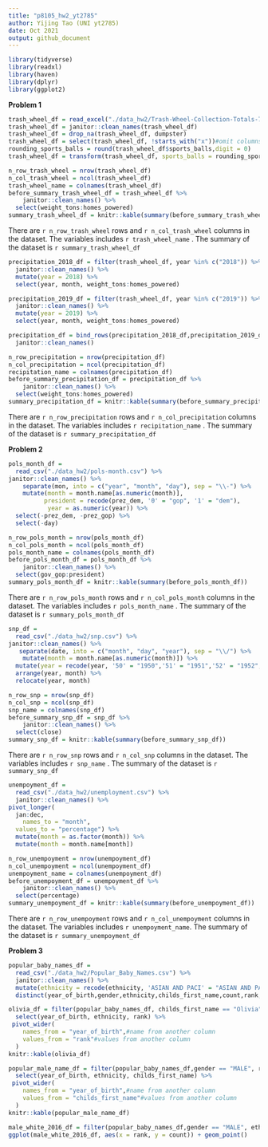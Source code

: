 ```yaml
---
title: "p8105_hw2_yt2785"
author: Yijing Tao (UNI yt2785)
date: Oct 2021
output: github_document
---
```


```r
library(tidyverse)
library(readxl)
library(haven)
library(dplyr)
library(ggplot2)
```


**Problem 1**


```r
trash_wheel_df = read_excel("./data_hw2/Trash-Wheel-Collection-Totals-7-2020-2.xlsx")
trash_wheel_df = janitor::clean_names(trash_wheel_df)
trash_wheel_df = drop_na(trash_wheel_df, dumpster)
trash_wheel_df = select(trash_wheel_df, !starts_with("x"))#omit columns containing notes
rounding_sports_balls = round(trash_wheel_df$sports_balls,digit = 0)
trash_wheel_df = transform(trash_wheel_df, sports_balls = rounding_sports_balls)
```

```r
n_row_trash_wheel = nrow(trash_wheel_df)
n_col_trash_wheel = ncol(trash_wheel_df)
trash_wheel_name = colnames(trash_wheel_df)
before_summary_trash_wheel_df = trash_wheel_df %>% 
    janitor::clean_names() %>% 
  select(weight_tons:homes_powered)
summary_trash_wheel_df = knitr::kable(summary(before_summary_trash_wheel_df))
```

There are `r n_row_trash_wheel` rows and `r n_col_trash_wheel` columns in the dataset. The variables includes `r trash_wheel_name` . The summary of the dataset is `r summary_trash_wheel_df`

```r
precipitation_2018_df = filter(trash_wheel_df, year %in% c("2018")) %>% 
  janitor::clean_names() %>% 
  mutate(year = 2018) %>% 
  select(year, month, weight_tons:homes_powered)

precipitation_2019_df = filter(trash_wheel_df, year %in% c("2019")) %>% 
  janitor::clean_names() %>% 
  mutate(year = 2019) %>% 
  select(year, month, weight_tons:homes_powered)

precipitation_df = bind_rows(precipitation_2018_df,precipitation_2019_df) %>% 
  janitor::clean_names() 

```


```r
n_row_precipitation = nrow(precipitation_df)
n_col_precipitation = ncol(precipitation_df)
recipitation_name = colnames(precipitation_df)
before_summary_precipitation_df = precipitation_df %>% 
    janitor::clean_names() %>% 
  select(weight_tons:homes_powered)
summary_precipitation_df = knitr::kable(summary(before_summary_precipitation_df))
```

There are `r n_row_precipitation` rows and `r n_col_precipitation` columns in the dataset. The variables includes `r recipitation_name` . The summary of the dataset is `r summary_precipitation_df`

**Problem 2**


```r
pols_month_df = 
  read_csv("./data_hw2/pols-month.csv") %>% 
janitor::clean_names() %>% 
    separate(mon, into = c("year", "month", "day"), sep = "\\-") %>% 
    mutate(month = month.name[as.numeric(month)],
          president = recode(prez_dem, '0' = "gop", '1' = "dem"),
           year = as.numeric(year)) %>% 
  select(-prez_dem, -prez_gop) %>% 
  select(-day)

```

```r
n_row_pols_month = nrow(pols_month_df)
n_col_pols_month = ncol(pols_month_df)
pols_month_name = colnames(pols_month_df)
before_pols_month_df = pols_month_df %>% 
    janitor::clean_names() %>% 
  select(gov_gop:president)
summary_pols_month_df = knitr::kable(summary(before_pols_month_df))
```

There are `r n_row_pols_month` rows and `r n_col_pols_month` columns in the dataset. The variables includes `r pols_month_name` . The summary of the dataset is `r summary_pols_month_df`

```r
snp_df = 
  read_csv("./data_hw2/snp.csv") %>% 
janitor::clean_names() %>% 
   separate(date, into = c("month", "day", "year"), sep = "\\/") %>% 
    mutate(month = month.name[as.numeric(month)]) %>% 
  mutate(year = recode(year, '50' = "1950",'51' = "1951",'52' = "1952",'53' = "1953",'54' = "1954",'55' = "1955",'56' = "1956",'57' = "1957",'58' = "1958",'59' = "1959",'60' = "1961",'62' = "1962",'563' = "1963",'64' = "1964",'65' = "1965",'66' = "1966",'67' = "1967",'68' = "1968",'69' = "1969",'70' = "1970",'71' = "1971",'72' = "1972",'73' = "1973",'74' = "1974",'75' = "1975",'76' = "1976",'77' = "1977",'78' = "1978",'79' = "1979",'80' = "1980",'81' = "1981",'82' = "1982",'83' = "1983",'84' = "1984",'85' = "1985",'86' = "1986",'87' = "1987",'88' = "1988",'89' = "1989",'90' = "1990",'91' = "1951",'51' = "1951",'51' = "1951",'51' = "1951",'51' = "1951",'51' = "1951",'51' = "1951",'51' = "1951",'91' = "1991",'92' = "1992",'93' = "1993",'94' = "1994",'95' = "1995",'96' = "1996",'97' = "1997",'98' = "1998",'99' = "1999",'00' = "2000",'01' = "2001",'02' = "2002",'03' = "2003",'04' = "2004",'05' = "2005",'06' = "2006",'07' = "2007",'08' = "2008",'09' = "2009",'10' = "2010",'11' = "2011",'12' = "2012",'13' = "2013",'14' = "2014",'15' = "2015")) %>% 
  arrange(year, month) %>% 
  relocate(year, month)
```

```r
n_row_snp = nrow(snp_df)
n_col_snp = ncol(snp_df)
snp_name = colnames(snp_df)
before_summary_snp_df = snp_df %>% 
    janitor::clean_names() %>% 
  select(close)
summary_snp_df = knitr::kable(summary(before_summary_snp_df))
```

There are `r n_row_snp` rows and `r n_col_snp` columns in the dataset. The variables includes `r snp_name` . The summary of the dataset is `r summary_snp_df`

```r
unempoyment_df = 
  read_csv("./data_hw2/unemployment.csv") %>% 
  janitor::clean_names() %>% 
pivot_longer(
  jan:dec,
    names_to = "month",
  values_to = "percentage") %>% 
  mutate(month = as.factor(month)) %>% 
  mutate(month = month.name[month])
```

```r
n_row_unempoyment = nrow(unempoyment_df)
n_col_unempoyment = ncol(unempoyment_df)
unempoyment_name = colnames(unempoyment_df)
before_unempoyment_df = unempoyment_df %>% 
    janitor::clean_names() %>% 
  select(percentage)
summary_unempoyment_df = knitr::kable(summary(before_unempoyment_df))
```

There are `r n_row_unempoyment` rows and `r n_col_unempoyment` columns in the dataset. The variables includes `r unempoyment_name`. The summary of the dataset is `r summary_unempoyment_df`

**Problem 3**


```r
popular_baby_names_df = 
  read_csv("./data_hw2/Popular_Baby_Names.csv") %>% 
  janitor::clean_names() %>% 
  mutate(ethnicity = recode(ethnicity, 'ASIAN AND PACI' = "ASIAN AND PACIFIC ISLANDER", 'BLACK NON HISP' = "BLACK NON HISPANIC", 'WHITE NON HISP' = "WHITE NON HISPANIC")) %>% 
  distinct(year_of_birth,gender,ethnicity,childs_first_name,count,rank, .keep_all = TRUE)
```


```r
olivia_df = filter(popular_baby_names_df, childs_first_name == "Olivia", gender == "FEMALE") %>% 
  select(year_of_birth, ethnicity, rank) %>% 
 pivot_wider(
    names_from = "year_of_birth",#name from another column
    values_from = "rank"#values from another column
  ) 
knitr::kable(olivia_df)
```



```r
popular_male_name_df = filter(popular_baby_names_df,gender == "MALE", rank == 1) %>% 
  select(year_of_birth, ethnicity, childs_first_name) %>% 
 pivot_wider(
    names_from = "year_of_birth",#name from another column
    values_from = "childs_first_name"#values from another column
  ) 
knitr::kable(popular_male_name_df)
```




```r
male_white_2016_df = filter(popular_baby_names_df,gender == "MALE", ethnicity == "WHITE NON HISPANIC", year_of_birth == 2016) 
ggplot(male_white_2016_df, aes(x = rank, y = count)) + geom_point()
```
